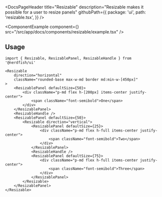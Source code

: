 <DocsPageHeader
	title="Resizable"
	description="Resizable makes it possible for a user to resize panels"
	githubPath={{
		package: 'ui',
		path: 'resizable.tsx',
	}}
/>

<ComponentExample
	component={<ResizableExample />}
	src="/src/app/docs/components/resizable/example.tsx"
/>

## Usage

```tsx
import { Resizable, ResizablePanel, ResizableHandle } from '@nerdfish/ui'
```

```tsx
<Resizable
	direction="horizontal"
	className="rounded-base max-w-md border md:min-w-[450px]"
>
	<ResizablePanel defaultSize={50}>
		<div className="p-md flex h-[200px] items-center justify-center">
			<span className="font-semibold">One</span>
		</div>
	</ResizablePanel>
	<ResizableHandle />
	<ResizablePanel defaultSize={50}>
		<Resizable direction="vertical">
			<ResizablePanel defaultSize={25}>
				<div className="p-md flex h-full items-center justify-center">
					<span className="font-semibold">Two</span>
				</div>
			</ResizablePanel>
			<ResizableHandle />
			<ResizablePanel defaultSize={75}>
				<div className="p-md flex h-full items-center justify-center">
					<span className="font-semibold">Three</span>
				</div>
			</ResizablePanel>
		</Resizable>
	</ResizablePanel>
</Resizable>
```
